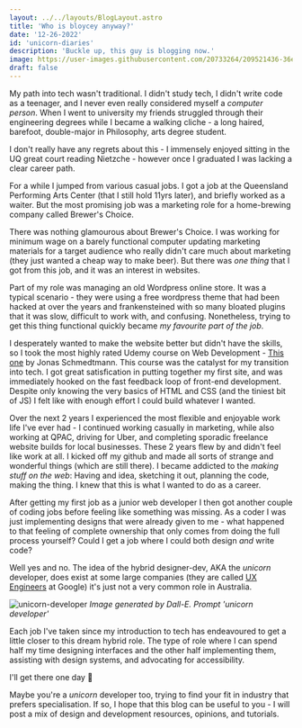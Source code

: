 ```yaml
---
layout: ../../layouts/BlogLayout.astro
title: 'Who is bloycey anyway?'
date: '12-26-2022'
id: 'unicorn-diaries'
description: 'Buckle up, this guy is blogging now.'
image: https://user-images.githubusercontent.com/20733264/209521436-36edf3e1-b8f9-4d76-8eb1-01fff9cf74d1.png
draft: false
---
```



My path into tech wasn't traditional. I didn't study tech, I didn't write code as a teenager, and I never even really considered myself a _computer person_. When I went to university my friends struggled through their engineering degrees while I became a walking cliche - a long haired, barefoot, double-major in Philosophy, arts degree student.

I don't really have any regrets about this - I immensely enjoyed sitting in the UQ great court reading Nietzche - however once I graduated I was lacking a clear career path.

For a while I jumped from various casual jobs. I got a job at the Queensland Performing Arts Center (that I still hold 11yrs later), and briefly worked as a waiter. But the most promising job was a marketing role for a home-brewing company called Brewer's Choice.

There was nothing glamourous about Brewer's Choice. I was working for minimum wage on a barely functional computer updating marketing materials for a target audience who really didn't care much about marketing (they just wanted a cheap way to make beer). But there was _one thing_ that I got from this job, and it was an interest in websites.

Part of my role was managing an old Wordpress online store. It was a typical scenario - they were using a free wordpress theme that had been hacked at over the years and frankensteined with so many bloated plugins that it was slow, difficult to work with, and confusing. Nonetheless, trying to get this thing functional quickly became _my favourite part of the job_.

I desperately wanted to make the website better but didn't have the skills, so I took the most highly rated Udemy course on Web Development - [This one](https://www.udemy.com/course/design-and-develop-a-killer-website-with-html5-and-css3/) by Jonas Schmedtmann. This course was the catalyst for my transition into tech. I got great satisfication in putting together my first site, and was immediately hooked on the fast feedback loop of front-end development. Despite only knowing the very basics of HTML and CSS (and the tiniest bit of JS) I felt like with enough effort I could build whatever I wanted.

Over the next 2 years I experienced the most flexible and enjoyable work life I've ever had - I continued working casually in marketing, while also working at QPAC, driving for Uber, and completing sporadic freelance website builds for local businesses. These 2 years flew by and didn't feel like work at all. I kicked off my github and made all sorts of strange and wonderful things (which are still there). I became addicted to the _making stuff on the web_: Having and idea, sketching it out, planning the code, making the thing. I knew that this is what I wanted to do as a career.

After getting my first job as a junior web developer I then got another couple of coding jobs before feeling like something was missing. As a coder I was just implementing designs that were already given to me - what happened to that feeling of complete ownership that only comes from doing the full process yourself? Could I get a job where I could both design _and_ write code?

Well yes and no. The idea of the hybrid designer-dev, AKA the _unicorn_ developer, does exist at some large companies (they are called [UX Engineers](https://design.google/jobs/ux-engineer/) at Google) it's just not a very common role in Australia.

![unicorn-developer](https://user-images.githubusercontent.com/20733264/209521436-36edf3e1-b8f9-4d76-8eb1-01fff9cf74d1.png)
_Image generated by Dall-E. Prompt 'unicorn developer'_

Each job I've taken since my introduction to tech has endeavoured to get a little closer to this dream hybrid role. The type of role where I can spend half my time designing interfaces and the other half implementing them, assisting with design systems, and advocating for accessibility.

I'll get there one day 🙏

Maybe you're a _unicorn_ developer too, trying to find your fit in industry that prefers specialisation. If so, I hope that this blog can be useful to you - I will post a mix of design and development resources, opinions, and tutorials.
